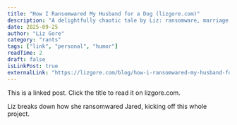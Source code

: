 ```yaml
---
title: "How I Ransomwared My Husband for a Dog (lizgore.com)"
description: "A delightfully chaotic tale by Liz: ransomware, marriage, and the high-stakes acquisition of a very good dog."
date: 2025-09-25
author: "Liz Gore"
category: "rants"
tags: ["link", "personal", "humor"]
readTime: 2
draft: false
isLinkPost: true
externalLink: "https://lizgore.com/blog/how-i-ransomwared-my-husband-for-a-dog/"
---
```


This is a linked post. Click the title to read it on lizgore.com. 

Liz breaks down how she ransomwared Jared, kicking off this whole project.

